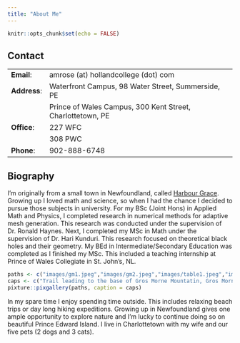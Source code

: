 ```yaml
---
title: "About Me"
---
```


```r
knitr::opts_chunk$set(echo = FALSE)
```
## Contact
| | |
|--- | --- | 
|**Email**:|amrose (at) hollandcollege (dot) com|
|**Address**: |Waterfront Campus, 98 Water Street, Summerside, PE|
| |Prince of Wales Campus, 300 Kent Street, Charlottetown, PE|
|**Office**:|227 WFC|
| |308 PWC|
|**Phone**:|902-888-6748|



## Biography
I'm originally from a small town in Newfoundland, called [Harbour Grace](https://www.hrgrace.ca/). Growing up I loved math and science, so when I had the chance I decided to pursue those subjects in university. For my BSc (Joint Hons) in Applied Math and Physics, I completed research in numerical methods for adaptive mesh generation. This research was conducted under the supervision of Dr. Ronald Haynes. Next, I completed my MSc in Math under the supervision of Dr. Hari Kunduri. This research focused on theoretical black holes and their geometry. My BEd in Intermediate/Secondary Education was completed as I finished my MSc. This included a teaching internship at Prince of Wales Collegiate in St. John's, NL.

```r
paths <- c("images/gm1.jpeg","images/gm2.jpeg","images/table1.jpeg","images/pei1.jpeg", "images/pei2.jpeg", "images/Bo1.jpeg")
caps <- c("Trail leading to the base of Gros Morne Mountatin, Gros Morne National Park, Newfoundland", "View from the way down Gros Morne Mountatin, Gros Morne National Park, Newfoundland", "View from the top of the Tablelands, Gros Morne National Park, Newfoundland", "Scenery between Cape Tryon Lighthouse and New London Lighthouse, Prince Edward Island","Scenery between Cape Tryon Lighthouse and New London Lighthouse, Prince Edward Island", "One of my dogs enjoying a doggy sundae, Charlottetown, Prince Edward Island")
pixture::pixgallery(paths, caption = caps)
```

In my spare time I enjoy spending time outside. This includes relaxing beach trips or day long hiking expeditions. Growing up in Newfoundland gives one ample opportunity to explore nature and I'm lucky to continue doing so on beautiful Prince Edward Island. I live in Charlottetown with my wife and our five pets (2 dogs and 3 cats).

